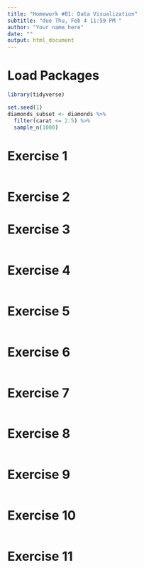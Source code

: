 ---
title: "Homework #01: Data Visualization"
subtitle: "due Thu, Feb 4 11:59 PM "
author: "Your name here"
date: ""
output: html_document
---

# Load Packages

```{r load-packages, message = FALSE, warning = FALSE}
library(tidyverse) 
``` 

```{r read-in-data, message = FALSE}
set.seed(1)
diamonds_subset <- diamonds %>%
  filter(carat <= 2.5) %>%
  sample_n(1000)
```

# Exercise 1

```{r ex-1}
```

# Exercise 2

# Exercise 3

```{r ex-3}
```

# Exercise 4

```{r ex-4}
```

# Exercise 5

```{r ex-5}
```

# Exercise 6

```{r ex-6}
```

# Exercise 7

```{r ex-7}
```

# Exercise 8

```{r ex-8}
```

# Exercise 9

```{r ex-9}
```

# Exercise 10

```{r ex-10}
```

# Exercise 11

```{r ex-11}
```